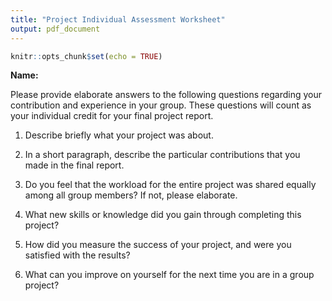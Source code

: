 ```yaml
---
title: "Project Individual Assessment Worksheet"
output: pdf_document
---
```


```r
knitr::opts_chunk$set(echo = TRUE)
```

**Name:**

Please provide elaborate answers to the following questions regarding your contribution and experience in your group. These questions will count as your individual credit for your final project report.

1. Describe briefly what your project was about.

\vspace{150pt}

2. In a short paragraph, describe the particular contributions that you made in the final report.

\vspace{150pt}

3. Do you feel that the workload for the entire project was shared equally among all group members? If not, please elaborate.

\vspace{150pt}

\newpage

4. What new skills or knowledge did you gain through completing this project?

\vspace{150pt}

5. How did you measure the success of your project, and were you satisfied with the results?

\vspace{150pt}

6. What can you improve on yourself for the next time you are in a group project?

\vspace{150pt}
